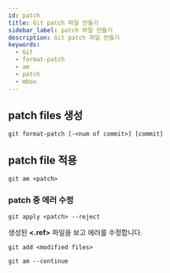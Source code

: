 ```yaml
---
id: patch
title: Git patch 파일 만들기
sidebar_label: patch 파일 만들기
description: Git patch 파일 만들기
keywords:
  - Git
  - format-patch
  - am
  - patch
  - mbox
---
```


## patch files 생성

```shell
git format-patch [-<num of commit>] [commit]
```

## patch file 적용

```shell
git am <patch>
```

### patch 중 에러 수정

```shell
git apply <patch> --reject
```

생성된 **\<.ref\>** 파일을 보고 에러를 수정합니다.

```shell
git add <modified files>
```

```shell
git am --continue
```
